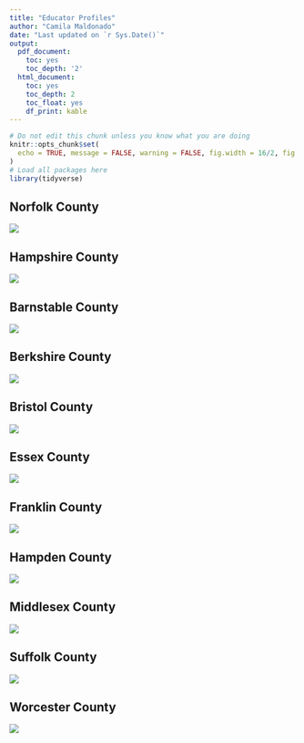 ```yaml
---
title: "Educator Profiles"
author: "Camila Maldonado"
date: "Last updated on `r Sys.Date()`"
output:
  pdf_document:
    toc: yes
    toc_depth: '2'
  html_document:
    toc: yes
    toc_depth: 2
    toc_float: yes
    df_print: kable
---
```


<!--
Comments in HTML are like this! 
-->


```r
# Do not edit this chunk unless you know what you are doing
knitr::opts_chunk$set(
  echo = TRUE, message = FALSE, warning = FALSE, fig.width = 16/2, fig.height = 9/2
)
# Load all packages here
library(tidyverse)

```


## Norfolk County 

![](educator_profiles/norfolk.png)


## Hampshire County 

![](educator_profiles/hampshire.png)

## Barnstable County 

![](educator_profiles/barnstable.png) 

## Berkshire County 

![](educator_profiles/berkshire.png)

## Bristol County 
![](educator_profiles/bristol.png)


## Essex County 
![](educator_profiles/essex.png)


## Franklin County 

![](educator_profiles/franklin.png)

## Hampden County 

![](educator_profiles/hampden.png)

## Middlesex County 

![](educator_profiles/middlesex.png)

## Suffolk County 

![](educator_profiles/suffolk.png)

## Worcester County 


![](educator_profiles/worcester.png)

